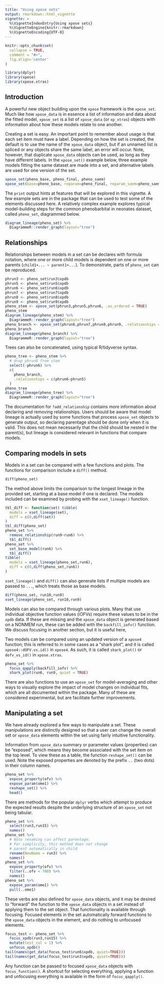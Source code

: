 ```yaml
---
title: "Using xpose sets"
output: rmarkdown::html_vignette
vignette: >
  %\VignetteIndexEntry{Using xpose sets}
  %\VignetteEngine{knitr::rmarkdown}
  %\VignetteEncoding{UTF-8}
---
```


```r
knitr::opts_chunk$set(
  collapse = TRUE,
  comment = "#>",
  fig.align='center'
)
```

```r
library(dplyr)
library(xpose)
library(xpose.xtras)
```

## Introduction

A powerful new object building upon the `xpose` framework is the `xpose_set`. Much like how `xpose_data` is in essence a list of information and data about the fitted model, `xpose_set` is a list of `xpose_data` (or `xp_xtras`) objects with information about how these models relate to one another.

Creating a set is easy. An important point to remember about usage is that each set item must have a label. Depending on how the set is created, the default is to use the name of the `xpose_data` object, but if an unnamed list is spliced or any objects share the same label, an error will occur. Note, however, that duplicate `xpose_data` objects can be used, as long as they have different labels. In the `xpose_set()` example below, three example models fitting the same dataset are made into a set, and alternative labels are used for one version of the set.

```r
xpose_set(pheno_base, pheno_final, pheno_saem)
xpose_set(base=pheno_base, reparam=pheno_final, reparam_saem=pheno_saem)
```

The `print` output hints at features that will be explored in this vignette. A few example sets are in the package that can be used to test some of the elements discussed here. A relatively complex example explores typical model-building steps for the common phenobarbital in neonates dataset, called `pheno_set`, diagrammed below.

```r
diagram_lineage(pheno_set) %>%
  DiagrammeR::render_graph(layout="tree")
```


## Relationships

Relationships between models in a set can be declares with formula notation, where one or more child models is dependent on one or more parents (`child1+... ~ parent1+...`). To demonstrate, parts of `pheno_set` can be reproduced.

```r
phrun3 <- pheno_set$run3$xpdb
phrun5 <- pheno_set$run5$xpdb
phrun6 <- pheno_set$run6$xpdb
phrun7 <- pheno_set$run7$xpdb
phrun8 <- pheno_set$run8$xpdb
phrun9 <- pheno_set$run9$xpdb
pheno_stem <- xpose_set(phrun3,phrun5,phrun6, .as_ordered = TRUE)
pheno_stem
diagram_lineage(pheno_stem) %>%
  DiagrammeR::render_graph(layout="tree")
pheno_branch <- xpose_set(phrun6,phrun7,phrun8,phrun9, .relationships = c(phrun7+phrun8+phrun9~phrun6))
pheno_branch
diagram_lineage(pheno_branch) %>%
  DiagrammeR::render_graph(layout="tree")
```

Trees can also be concatenated, using typical R/tidyverse syntax.

```r
pheno_tree <- pheno_stem %>% 
  # drop phrun6 from stem
  select(-phrun6) %>%
  c(
    pheno_branch,
    .relationships = c(phrun6~phrun5)
  )
pheno_tree
diagram_lineage(pheno_tree) %>%
  DiagrammeR::render_graph(layout="tree")
```

The documentation for `?add_relationship` contains more information about declaring and removing relationships. Users should be aware that model lineage is actually used by some functions that process `xpose_set` objects to generate output, so declaring parentage should be done only when it is valid. This does not mean necessarily that the child should be nested in the parent(s), but lineage is considered relevant in functions that compare models.

## Comparing models in sets

Models in a set can be compared with a few functions and plots. The functions for comparison include a `diff()` method.

```r
diff(pheno_set)
```

The method above limits the comparison to the longest lineage in the provided set, starting at a base model if one is declared. The models included can be examined by probing with the `xset_lineage()` function.

```r
tbl_diff <- function(set) tibble(
  models = xset_lineage(set),
  diff = c(0,diff(set))
)
tbl_diff(pheno_set)
pheno_set %>%
  remove_relationship(run9~run6) %>%
  tbl_diff()
pheno_set %>%
  set_base_model(run6) %>%
  tbl_diff()
tibble(
  models = xset_lineage(pheno_set,run6),
  diff = c(0,diff(pheno_set,run6))
)
```

`xset_lineage()` and `diff()` can also generate lists if multiple models are passed to `...`, which treats those as base models.

```r
diff(pheno_set, run10,run9)
xset_lineage(pheno_set, run10,run9)
```

Models can also be compared through various plots. Many that use individual objective function values (iOFVs) require these values to be in the `xpdb` data. If these are missing and the `xpose_data` object is generated based on a NONMEM run, these can be added with the `backfill_iofv()` function. We discuss focusing in another section, but it is useful here,

Two models can be compared using an updated version of a `xpose4` function; this is referred to in some cases as a "shark plot", and it is called `xpose4::dOFV.vs.id()` in `xpose4`. As such, it is called `shark_plot()` or `dofv_vs_id()` in `xpose.xtras`.

```r
pheno_set %>%
  focus_qapply(backfill_iofv) %>%
  shark_plot(run6, run9, quiet = TRUE)
```

There are also functions to use an `xpose_set` for model-averaging and other ways to visually explore the impact of model changes on individual fits, which are all documented within the package. Many of these are considered experimental, but are facilitate further improvements.

## Manipulating a set

We have already explored a few ways to manipulate a set. These manipulations are distinctly designed so that a user can change the overall set or `xpose_data` elements within the set using fairly intuitive functionality.

Information from `xpose_data` summary or parameter values (properties) can be "exposed", which means they become associated with the set item on the top level. To view these as a table, the function `reshape_set()` can be used. Note the exposed properties are denoted by the prefix `..` (two dots) in their column names.

```r
pheno_set %>%
  expose_property(ofv) %>%
  expose_param(ome1) %>%
  reshape_set() %>%
  head()
```

There are methods for the popular `dplyr` verbs which attempt to produce the expected results despite the underlying structure of an `xpose_set` not being tabular.

```r
pheno_set %>%
  select(run3,run15) %>%
  names()
pheno_set %>%
  # Note renaming can affect parentage.
  # For simplicity, this method does not change 
  # parent automatically in child
  rename(NewName = run3) %>%
  names()
pheno_set %>%
  expose_property(ofv) %>%
  filter(..ofv < 700) %>%
  names()
pheno_set %>%
  expose_param(ome1) %>%
  pull(..ome1)
```

These verbs are also defined for `xpose_data` objects, and it may be desired to "forward" the function to the `xpose_data` objects in a set instead of applying them to the set object. That functionality is available through focusing. Focused elements in the set automatically forward functions to the `xpose_data` objects in the element, and do nothing to unfocused elements.

```r
focus_test <- pheno_set %>%
  focus_xpdb(run3,run15) %>%
  mutate(test_col = 1) %>%
  unfocus_xpdb()
tail(names(get_data(focus_test$run6$xpdb, quiet=TRUE)))
tail(names(get_data(focus_test$run3$xpdb, quiet=TRUE)))
```

Any function can be passed to focused `xpose_data` objects with `focus_function()`. A shortcut for selecting everything, applying a function and unfocusing everything is available in the form of `focus_qapply()`.

